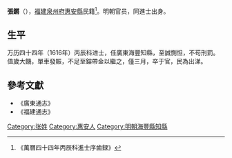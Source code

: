'''張鏘'''（{{bd|？||1616年|}}），[[福建|福建]][[泉州府|泉州府]][[惠安縣|惠安縣]]民籍<ref>《萬曆四十四年丙辰科進士序齒録》</ref>。明朝官员，同進士出身。

== 生平 ==
万历四十四年（1616年）丙辰科进士，任廣東海豐知縣，至誠惻怛，不苟刑罰。值歲大饑，單車發賑，不足至鎔帶金以繼之，僅三月，卒于官，民為出涕。

==參考文獻==
{{reflist}}
*《廣東通志》
*《福建通志》

{{萬曆四十四年丙辰科殿試金榜}}

{{Authority control}}

{{DEFAULTSORT:Zhang張}}
[[Category:张姓|Category:张姓]]
[[Category:惠安人|Category:惠安人]]
[[Category:明朝海豐縣知縣|Category:明朝海豐縣知縣]]